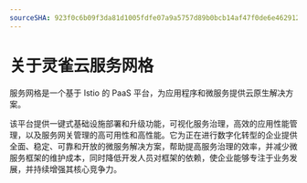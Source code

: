 ```yaml
---
sourceSHA: 923f0c6b09f3da81d1005fdfe07a9a5757d89b0bcb14af47f0de6e4629129df5
---
```


# 关于灵雀云服务网格

服务网格是一个基于 Istio 的 PaaS 平台，为应用程序和微服务提供云原生解决方案。

该平台提供一键式基础设施部署和升级功能，可视化服务治理，高效的应用性能管理，以及服务网关管理的高可用性和高性能。它为正在进行数字化转型的企业提供全面、稳定、可靠和开放的微服务解决方案，帮助提高服务治理的效率，并减少微服务框架的维护成本，同时降低开发人员对框架的依赖，使企业能够专注于业务发展，并持续增强其核心竞争力。

<ExternalSite name="servicemesh" />
